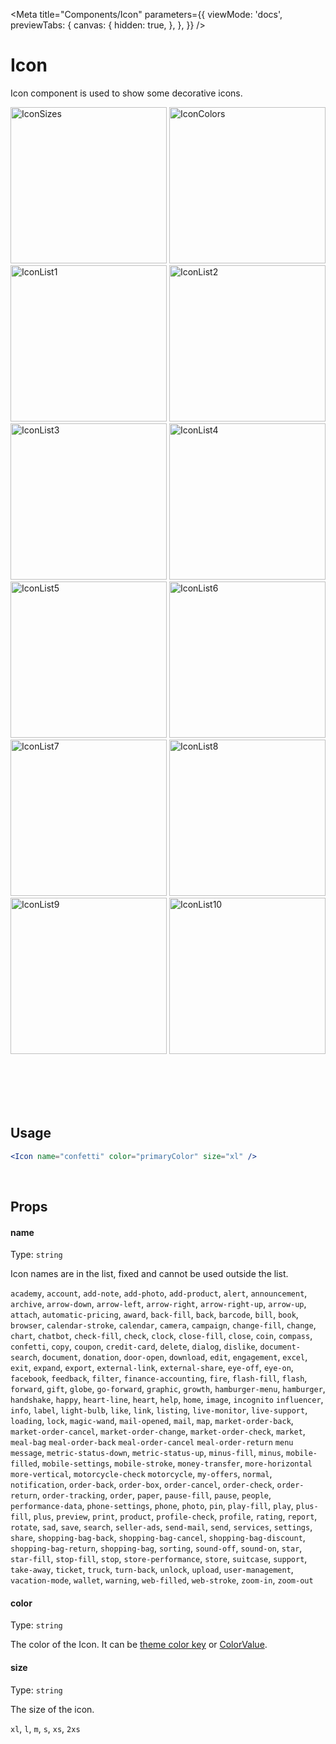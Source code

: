
<Meta
  title="Components/Icon"
  parameters={{
    viewMode: 'docs',
    previewTabs: {
      canvas: {
        hidden: true,
      },
    },
  }}
/>

# Icon

Icon component is used to show some decorative icons.

<div
  style={{
    display: 'flex',
    flexWrap: 'wrap',
    justifyContent: 'center',
  }}>
  <img src={IconSizes} width="250" alt="IconSizes" />
  <img src={IconColors} width="250" alt="IconColors" />
  <img src={IconList1} width="250" alt="IconList1" />
  <img src={IconList2} width="250" alt="IconList2" />
  <img src={IconList3} width="250" alt="IconList3" />
  <img src={IconList4} width="250" alt="IconList4" />
  <img src={IconList5} width="250" alt="IconList5" />
  <img src={IconList6} width="250" alt="IconList6" />
  <img src={IconList7} width="250" alt="IconList7" />
  <img src={IconList8} width="250" alt="IconList8" />
  <img src={IconList9} width="250" alt="IconList9" />
  <img src={IconList10} width="250" alt="IconList10" />
</div>

<br/><br/>
<br/><br/>

## Usage

```jsx
<Icon name="confetti" color="primaryColor" size="xl" />
```

<br />

## Props

#### name

Type: `string`

Icon names are in the list, fixed and cannot be used outside the list.

`academy`,
`account`,
`add-note`,
`add-photo`,
`add-product`,
`alert`,
`announcement`,
`archive`,
`arrow-down`,
`arrow-left`,
`arrow-right`,
`arrow-right-up`,
`arrow-up`,
`attach`,
`automatic-pricing`,
`award`,
`back-fill`,
`back`,
`barcode`,
`bill`,
`book`,
`browser`,
`calendar-stroke`,
`calendar`,
`camera`,
`campaign`,
`change-fill`,
`change`,
`chart`,
`chatbot`,
`check-fill`,
`check`,
`clock`,
`close-fill`,
`close`,
`coin`,
`compass`,
`confetti`,
`copy`,
`coupon`,
`credit-card`,
`delete`,
`dialog`,
`dislike`,
`document-search`,
`document`,
`donation`,
`door-open`,
`download`,
`edit`,
`engagement`,
`excel`,
`exit`,
`expand`,
`export`,
`external-link`,
`external-share`,
`eye-off`,
`eye-on`,
`facebook`,
`feedback`,
`filter`,
`finance-accounting`,
`fire`,
`flash-fill`,
`flash`,
`forward`,
`gift`,
`globe`,
`go-forward`,
`graphic`,
`growth`,
`hamburger-menu`,
`hamburger`,
`handshake`,
`happy`,
`heart-line`,
`heart`,
`help`,
`home`,
`image`,
`incognito`
`influencer`,
`info`,
`label`,
`light-bulb`,
`like`,
`link`,
`listing`,
`live-monitor`,
`live-support`,
`loading`,
`lock`,
`magic-wand`,
`mail-opened`,
`mail`,
`map`,
`market-order-back`,
`market-order-cancel`,
`market-order-change`,
`market-order-check`,
`market`,
`meal-bag`
`meal-order-back`
`meal-order-cancel`
`meal-order-return`
`menu`
`message`,
`metric-status-down`,
`metric-status-up`,
`minus-fill`,
`minus`,
`mobile-filled`,
`mobile-settings`,
`mobile-stroke`,
`money-transfer`,
`more-horizontal`
`more-vertical`,
`motorcycle-check`
`motorcycle`,
`my-offers`,
`normal`,
`notification`,
`order-back`,
`order-box`,
`order-cancel`,
`order-check`,
`order-return`,
`order-tracking`,
`order`,
`paper`,
`pause-fill`,
`pause`,
`people`,
`performance-data`,
`phone-settings`,
`phone`,
`photo`,
`pin`,
`play-fill`,
`play`,
`plus-fill`,
`plus`,
`preview`,
`print`,
`product`,
`profile-check`,
`profile`,
`rating`,
`report`,
`rotate`,
`sad`,
`save`,
`search`,
`seller-ads`,
`send-mail`,
`send`,
`services`,
`settings`,
`share`,
`shopping-bag-back`,
`shopping-bag-cancel`,
`shopping-bag-discount`,
`shopping-bag-return`,
`shopping-bag`,
`sorting`,
`sound-off`,
`sound-on`,
`star`,
`star-fill`,
`stop-fill`,
`stop`,
`store-performance`,
`store`,
`suitcase`,
`support`,
`take-away`,
`ticket`,
`truck`,
`turn-back`,
`unlock`,
`upload`,
`user-management`,
`vacation-mode`,
`wallet`,
`warning`,
`web-filled`,
`web-stroke`,
`zoom-in`,
`zoom-out`

#### color

Type: `string`

The color of the Icon. 
It can be <a href="/docs/design-system-colors--page" title="title">theme color key</a> or <a href="https://reactnative.dev/docs/colors#named-colors" title="title">ColorValue</a>.

#### size

Type: `string`

The size of the icon.

`xl`,
`l`,
`m`,
`s`,
`xs`,
`2xs`
